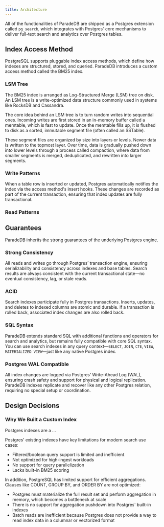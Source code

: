 ```yaml
---
title: Architecture
---
```


All of the functionalities of ParadeDB are shipped as a Postgres extension called `pg_search`, which integrates with
Postgres' core mechanisms to deliver full-text search and analytics over Postgres tables.

## Index Access Method

PostgreSQL supports pluggable index access methods, which define how indexes are structured, stored, and queried. ParadeDB introduces a custom access method called the BM25 index.

### LSM Tree

The BM25 index is arranged as Log-Structured Merge (LSM) tree on disk. An LSM tree is a write-optimized data structure commonly used in systems like RocksDB and Cassandra.

The core idea behind an LSM tree is to turn random writes into sequential ones. Incoming writes are first stored in an in-memory buffer called a memtable, which is fast to update. Once the memtable fills up, it is flushed to disk as a sorted, immutable segment file (often called an SSTable).

These segment files are organized by size into layers or levels. Newer data is written to the topmost layer. Over time, data is gradually pushed down into lower levels through a process called compaction, where data from smaller segments is merged, deduplicated, and rewritten into larger segments.

### Write Patterns

When a table row is inserted or updated, Postgres automatically notifies the index via the access method's insert hooks. These changes are recorded as part of the current transaction, ensuring that index updates are fully transactional.

### Read Patterns

## Guarantees

ParadeDB inherits the strong guarantees of the underlying Postgres engine.

### Strong Consistency

All reads and writes go through Postgres’ transaction engine, ensuring serializability and consistency across indexes and base tables. Search results are always consistent with the current transactional state—no eventual consistency, lag, or stale reads.

### ACID

Search indexes participate fully in Postgres transactions. Inserts, updates, and deletes to indexed columns are atomic and durable. If a transaction is rolled back, associated index changes are also rolled back.

### SQL Syntax

ParadeDB extends standard SQL with additional functions and operators for search and analytics, but remains fully compatible with core SQL syntax. You can use search indexes in any query context—`SELECT`, `JOIN`, `CTE`, `VIEW`, `MATERIALIZED VIEW`—just like any native Postgres index.

### Postgres WAL Compatible

All index changes are logged via Postgres' Write-Ahead Log (WAL), ensuring crash safety and support for physical and logical replication. ParadeDB indexes replicate and recover like any other Postgres relation, requiring no special setup or coordination.

## Design Decisions

### Why We Built a Custom Index

Postgres indexes are a ...

Postgres' existing indexes have key limitations for modern search use cases:

- Filtered/boolean query support is limited and inefficient
- Not optimized for high-ingest workloads
- No support for query parallelization
- Lacks built-in BM25 scoring

In addition, PostgreSQL has limited support for efficient aggregations. Clauses like COUNT, GROUP BY, and ORDER BY are not optimized:

- Postgres must materialize the full result set and perform aggregation in memory, which becomes a bottleneck at scale
- There is no support for aggregation pushdown into Postgres' built-in indexes
- Batch reads are inefficient because Postgres does not provide a way to read index data in a columnar or vectorized format

